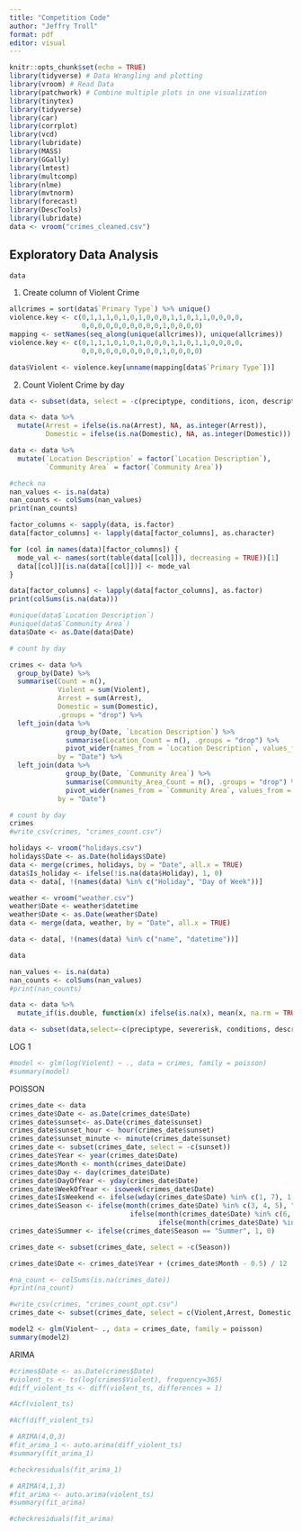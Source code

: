 ```yaml
---
title: "Competition Code"
author: "Jeffry Troll"
format: pdf
editor: visual
---
```


```r
knitr::opts_chunk$set(echo = TRUE)
library(tidyverse) # Data Wrangling and plotting
library(vroom) # Read Data
library(patchwork) # Combine multiple plots in one visualization
library(tinytex)
library(tidyverse)
library(car)
library(corrplot)
library(vcd)
library(lubridate)
library(MASS)
library(GGally)
library(lmtest)
library(multcomp)
library(nlme)
library(mvtnorm)
library(forecast)
library(DescTools)
library(lubridate)
data <- vroom("crimes_cleaned.csv")
```

## Exploratory Data Analysis

```r
data
```

1.  Create column of Violent Crime

```r

allcrimes = sort(data$`Primary Type`) %>% unique()
violence.key <- c(0,1,1,1,0,1,0,1,0,0,0,1,1,0,1,1,0,0,0,0,
                  0,0,0,0,0,0,0,0,0,0,1,0,0,0,0)
mapping <- setNames(seq_along(unique(allcrimes)), unique(allcrimes))
violence.key <- c(0,1,1,1,0,1,0,1,0,0,0,1,1,0,1,1,0,0,0,0,
                  0,0,0,0,0,0,0,0,0,0,1,0,0,0,0)

data$Violent <- violence.key[unname(mapping[data$`Primary Type`])]
```


2.  Count Violent Crime by day

```r
data <- subset(data, select = -c(preciptype, conditions, icon, description,`Primary Type`,severerisk,windgust))

data <- data %>%
  mutate(Arrest = ifelse(is.na(Arrest), NA, as.integer(Arrest)),
         Domestic = ifelse(is.na(Domestic), NA, as.integer(Domestic)))

data <- data %>%
  mutate(`Location Description` = factor(`Location Description`),
         `Community Area` = factor(`Community Area`))
```

```r
#check na
nan_values <- is.na(data)
nan_counts <- colSums(nan_values)
print(nan_counts)

factor_columns <- sapply(data, is.factor)
data[factor_columns] <- lapply(data[factor_columns], as.character)

for (col in names(data)[factor_columns]) {
  mode_val <- names(sort(table(data[[col]]), decreasing = TRUE))[1]
  data[[col]][is.na(data[[col]])] <- mode_val 
}

data[factor_columns] <- lapply(data[factor_columns], as.factor)
print(colSums(is.na(data)))

```

```r
#unique(data$`Location Description`)
#unique(data$`Community Area`)
data$Date <- as.Date(data$Date)
```

```r
# count by day

crimes <- data %>%
  group_by(Date) %>%
  summarise(Count = n(),
            Violent = sum(Violent),
            Arrest = sum(Arrest),
            Domestic = sum(Domestic),
            .groups = "drop") %>%
  left_join(data %>%
              group_by(Date, `Location Description`) %>%
              summarise(Location_Count = n(), .groups = "drop") %>%
              pivot_wider(names_from = `Location Description`, values_from = Location_Count, values_fill =0),
            by = "Date") %>%
  left_join(data %>%
              group_by(Date, `Community Area`) %>%
              summarise(Community_Area_Count = n(), .groups = "drop") %>%
              pivot_wider(names_from = `Community Area`, values_from = Community_Area_Count, values_fill =0),
            by = "Date")

```

```r
# count by day
crimes
#write_csv(crimes, "crimes_count.csv")
```

```r
holidays <- vroom("holidays.csv")
holidays$Date <- as.Date(holidays$Date)
data <- merge(crimes, holidays, by = "Date", all.x = TRUE)
data$Is_holiday <- ifelse(!is.na(data$Holiday), 1, 0)
data <- data[, !(names(data) %in% c("Holiday", "Day of Week"))]
```

```r
weather <- vroom("weather.csv")
weather$Date <- weather$datetime
weather$Date <- as.Date(weather$Date)
data <- merge(data, weather, by = "Date", all.x = TRUE)

data <- data[, !(names(data) %in% c("name", "datetime"))]
```
```r
data
```


```r
nan_values <- is.na(data)
nan_counts <- colSums(nan_values)
#print(nan_counts)

data <- data %>%
  mutate_if(is.double, function(x) ifelse(is.na(x), mean(x, na.rm = TRUE), x))

data <- subset(data,select=-c(preciptype, severerisk, conditions, description, icon, stations,sunrise))
```

LOG 1

```r
#model <- glm(log(Violent) ~ ., data = crimes, family = poisson)
#summary(model)
```


POISSON

```r
crimes_date <- data
crimes_date$Date <- as.Date(crimes_date$Date)
crimes_date$sunset<- as.Date(crimes_date$sunset)
crimes_date$sunset_hour <- hour(crimes_date$sunset)
crimes_date$sunset_minute <- minute(crimes_date$sunset)
crimes_date <- subset(crimes_date, select = -c(sunset))
crimes_date$Year <- year(crimes_date$Date)
crimes_date$Month <- month(crimes_date$Date)
crimes_date$Day <- day(crimes_date$Date)
crimes_date$DayOfYear <- yday(crimes_date$Date)
crimes_date$WeekOfYear <- isoweek(crimes_date$Date)
crimes_date$IsWeekend <- ifelse(wday(crimes_date$Date) %in% c(1, 7), 1, 0)
crimes_date$Season <- ifelse(month(crimes_date$Date) %in% c(3, 4, 5), "Spring",
                              ifelse(month(crimes_date$Date) %in% c(6, 7, 8), "Summer",
                                     ifelse(month(crimes_date$Date) %in% c(9, 10, 11), "Fall", "Winter")))
crimes_date$Summer <- ifelse(crimes_date$Season == "Summer", 1, 0)

crimes_date <- subset(crimes_date, select = -c(Season))

crimes_date$Date <- crimes_date$Year + (crimes_date$Month - 0.5) / 12
```

```r
#na_count <- colSums(is.na(crimes_date))
#print(na_count)
```

```r
#write_csv(crimes, "crimes_count_opt.csv")
crimes_date <- subset(crimes_date, select = c(Violent,Arrest, Domestic, Date, APARTMENT, RESIDENCE, SIDEWALK, STREET, ALLEY, `VEHICLE NON-COMMERCIAL`, `GAS STATION`, `RESIDENTIAL YARD (FRONT/BACK)`, `PARKING LOT/GARAGE(NON.RESID.)`, Is_holiday, IsWeekend, WeekOfYear, Summer, feelslike, DayOfYear, `27`, `26`, `23`, `25`, `29`, `28`, `19`, `24`, `76`, `44`))
```

```r
model2 <- glm(Violent~ ., data = crimes_date, family = poisson)
summary(model2)
```

ARIMA

```r
#crimes$Date <- as.Date(crimes$Date)
#violent_ts <- ts(log(crimes$Violent), frequency=365)
#diff_violent_ts <- diff(violent_ts, differences = 1)
```

```r
#Acf(violent_ts)
```

```r
#Acf(diff_violent_ts)
```

```r
# ARIMA(4,0,3)
#fit_arima_1 <- auto.arima(diff_violent_ts) 
#summary(fit_arima_1)
```

```r
#checkresiduals(fit_arima_1)
```

```r
# ARIMA(4,1,3) 
#fit_arima <- auto.arima(violent_ts) 
#summary(fit_arima)
```

```r
#checkresiduals(fit_arima)
```

